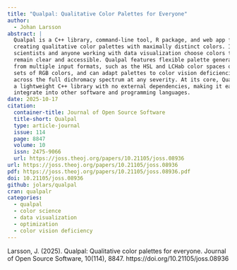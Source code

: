 ```yaml
---
title: "Qualpal: Qualitative Color Palettes for Everyone"
author:
  - Johan Larsson
abstract: |
  Qualpal is a C++ library, command-line tool, R package, and web app for
  creating qualitative color palettes with maximally distinct colors. It helps
  scientists and anyone working with data visualization choose colors that
  remain clear and accessible. Qualpal features flexible palette generation
  from multiple input formats, such as the HSL and LCHab color spaces or fixed
  sets of RGB colors, and can adapt palettes to color vision deficiencies (CVD)
  across the full dichromacy spectrum at any severity. At its core, Qualpal is
  a lightweight C++ library with no external dependencies, making it easy to
  integrate into other software and programming languages.
date: 2025-10-17
citation:
  container-title: Journal of Open Source Software
  title-short: Qualpal
  type: article-journal
  issue: 114
  page: 8847
  volume: 10
  issn: 2475-9066
  url: https://joss.theoj.org/papers/10.21105/joss.08936
url: https://joss.theoj.org/papers/10.21105/joss.08936
pdf: https://joss.theoj.org/papers/10.21105/joss.08936.pdf
doi: 10.21105/joss.08936
github: jolars/qualpal
cran: qualpalr
categories:
  - qualpal
  - color science
  - data visualization
  - optimization
  - color vision deficiency
---
```


Larsson, J. (2025). Qualpal: Qualitative color palettes for everyone. Journal of Open Source Software, 10(114), 8847. https://doi.org/10.21105/joss.08936
